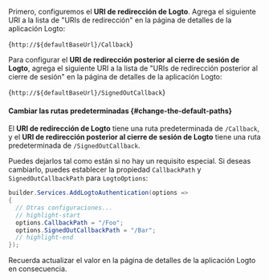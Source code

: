 

<AssumingUrl />

Primero, configuremos el **URI de redirección de Logto**. Agrega el siguiente URI a la lista de "URIs de redirección" en la página de detalles de la aplicación Logto:

<CodeBlock>{`http://${defaultBaseUrl}/Callback`}</CodeBlock>

Para configurar el **URI de redirección posterior al cierre de sesión de Logto**, agrega el siguiente URI a la lista de "URIs de redirección posterior al cierre de sesión" en la página de detalles de la aplicación Logto:

<CodeBlock>{`http://${defaultBaseUrl}/SignedOutCallback`}</CodeBlock>

#### Cambiar las rutas predeterminadas \{#change-the-default-paths}

El **URI de redirección de Logto** tiene una ruta predeterminada de `/Callback`, y el **URI de redirección posterior al cierre de sesión de Logto** tiene una ruta predeterminada de `/SignedOutCallback`.

Puedes dejarlos tal como están si no hay un requisito especial. Si deseas cambiarlo, puedes establecer la propiedad `CallbackPath` y `SignedOutCallbackPath` para `LogtoOptions`:

```csharp title="Program.cs"
builder.Services.AddLogtoAuthentication(options =>
{
  // Otras configuraciones...
  // highlight-start
  options.CallbackPath = "/Foo";
  options.SignedOutCallbackPath = "/Bar";
  // highlight-end
});
```

Recuerda actualizar el valor en la página de detalles de la aplicación Logto en consecuencia.
